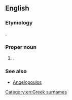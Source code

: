 ==English==

===Etymology===
{{etyl|el}}.

===Proper noun===
{{en-proper noun}}

# {{non-gloss definition|A transliteration of a Greek [[surname]]}}.

===See also===
* [[Angelopoulos]]

[[Category:en:Greek surnames]]